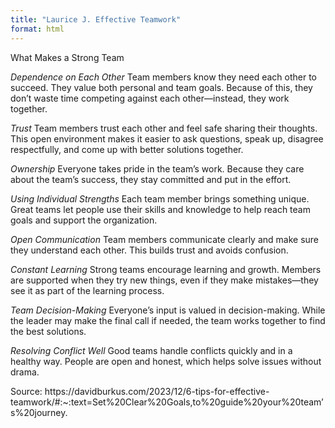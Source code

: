 ```yaml
---
title: "Laurice J. Effective Teamwork"
format: html
---
```


What Makes a Strong Team

*Dependence on Each Other*
Team members know they need each other to succeed.
They value both personal and team goals.
Because of this, they don’t waste time competing against each other—instead, they work together.

*Trust*
Team members trust each other and feel safe sharing their thoughts.
This open environment makes it easier to ask questions, speak up, disagree respectfully, and come up with better solutions together.

*Ownership*
Everyone takes pride in the team’s work.
Because they care about the team’s success, they stay committed and put in the effort.

*Using Individual Strengths*
Each team member brings something unique.
Great teams let people use their skills and knowledge to help reach team goals and support the organization.

*Open Communication*
Team members communicate clearly and make sure they understand each other.
This builds trust and avoids confusion.

*Constant Learning*
Strong teams encourage learning and growth.
Members are supported when they try new things, even if they make mistakes—they see it as part of the learning process.

*Team Decision-Making*
Everyone’s input is valued in decision-making.
While the leader may make the final call if needed, the team works together to find the best solutions.

*Resolving Conflict Well*
Good teams handle conflicts quickly and in a healthy way.
People are open and honest, which helps solve issues without drama.

Source: https://davidburkus.com/2023/12/6-tips-for-effective-teamwork/#:~:text=Set%20Clear%20Goals,to%20guide%20your%20team's%20journey.

